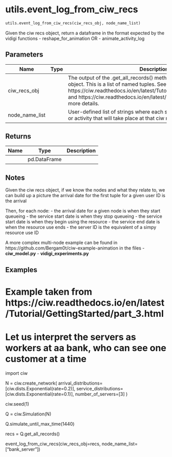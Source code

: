 # utils.event_log_from_ciw_recs { #vidigi.utils.event_log_from_ciw_recs }

```python
utils.event_log_from_ciw_recs(ciw_recs_obj, node_name_list)
```

Given the ciw recs object, return a dataframe in the format expected by the vidigi
functions
- reshape_for_animation
OR
- animate_activity_log

## Parameters {.doc-section .doc-section-parameters}

| Name           | Type   | Description                                                                                                                                                                                                                                                                  | Default    |
|----------------|--------|------------------------------------------------------------------------------------------------------------------------------------------------------------------------------------------------------------------------------------------------------------------------------|------------|
| ciw_recs_obj   |        | The output of the .get_all_records() method run on the ciw simulation object. This is a list of named tuples. See https://ciw.readthedocs.io/en/latest/Tutorial/GettingStarted/part_3.html and https://ciw.readthedocs.io/en/latest/Reference/results.html for more details. | _required_ |
| node_name_list |        | User-defined list of strings where each string relates to the resource or activity that will take place at that ciw node                                                                                                                                                     | _required_ |

## Returns {.doc-section .doc-section-returns}

| Name   | Type         | Description   |
|--------|--------------|---------------|
|        | pd.DataFrame |               |

## Notes {.doc-section .doc-section-notes}

Given the ciw recs object, if we know the nodes and what they relate to,
we can build up a picture  the arrival date for the first tuple
for a given user ID is the arrival

Then, for each node:
- the arrival date for a given node is when they start queueing
- the service start date is when they stop queueing
- the service start date is when they begin using the resource
- the service end date is when the resource use ends
- the server ID is the equivalent of a simpy resource use ID

A more complex multi-node example can be found in https://github.com/Bergam0t/ciw-example-animation
in the files
- **ciw_model.py**
- **vidigi_experiments.py**

## Examples {.doc-section .doc-section-examples}

# Example taken from https://ciw.readthedocs.io/en/latest/Tutorial/GettingStarted/part_3.html
# Let us interpret the servers as workers at aa bank, who can see one customer at a time

import ciw

N = ciw.create_network(
    arrival_distributions=[ciw.dists.Exponential(rate=0.2)],
    service_distributions=[ciw.dists.Exponential(rate=0.1)],
    number_of_servers=[3]
)

ciw.seed(1)

Q = ciw.Simulation(N)

Q.simulate_until_max_time(1440)

recs = Q.get_all_records()

event_log_from_ciw_recs(ciw_recs_obj=recs, node_name_list=["bank_server"])